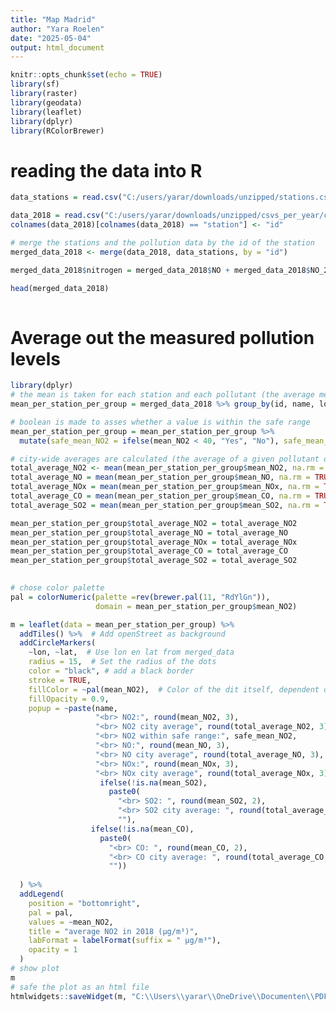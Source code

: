 ---
title: "Map Madrid"
author: "Yara Roelen"
date: "2025-05-04"
output: html_document
---

```{r setup, include=FALSE}
knitr::opts_chunk$set(echo = TRUE)
library(sf)
library(raster)
library(geodata)
library(leaflet)
library(dplyr)
library(RColorBrewer)
```

# reading the data into R
```{r}
data_stations = read.csv("C:/users/yarar/downloads/unzipped/stations.csv")

data_2018 = read.csv("C:/users/yarar/downloads/unzipped/csvs_per_year/csvs_per_year/madrid_2018.csv")
colnames(data_2018)[colnames(data_2018) == "station"] <- "id"

# merge the stations and the pollution data by the id of the station
merged_data_2018 <- merge(data_2018, data_stations, by = "id")

merged_data_2018$nitrogen = merged_data_2018$NO + merged_data_2018$NO_2 + merged_data_2018$NOx

head(merged_data_2018)
  
```
# Average out the measured pollution levels
```{r}
library(dplyr)
# the mean is taken for each station and each pollutant (the average measured value for each pollutant in each station measured in 2018)
mean_per_station_per_group = merged_data_2018 %>% group_by(id, name, lon, lat) %>% dplyr::select(nitrogen, NO, NO_2, NOx, lon, lat, SO_2, CO) %>% summarize(mean_nitrogen_total = mean(nitrogen, na.rm=TRUE), mean_NO = mean(NO, na.rm=TRUE), mean_NO2 = mean(NO_2, na.rm=TRUE), mean_NOx = mean(NOx, na.rm = TRUE), mean_CO = mean(CO, na.rm=TRUE), mean_SO2 = mean(SO_2, na.rm=TRUE))

# boolean is made to asses whether a value is within the safe range
mean_per_station_per_group = mean_per_station_per_group %>%
  mutate(safe_mean_NO2 = ifelse(mean_NO2 < 40, "Yes", "No"), safe_mean_CO = ifelse(mean_CO < 10, "Yes", "No"), safe_mean_SO2 = ifelse(mean_SO2 < 20, "Yes", "No"), safe_mean_NO = "no information", safe_mean_NOx = "no information", safe_mean_nitrogen_total = "no information")

# city-wide averages are calculated (the average of a given pollutant over all the stations)
total_average_NO2 <- mean(mean_per_station_per_group$mean_NO2, na.rm = TRUE)
total_average_NO = mean(mean_per_station_per_group$mean_NO, na.rm = TRUE)
total_average_NOx = mean(mean_per_station_per_group$mean_NOx, na.rm = TRUE)
total_average_CO = mean(mean_per_station_per_group$mean_CO, na.rm = TRUE)
total_average_SO2 = mean(mean_per_station_per_group$mean_SO2, na.rm = TRUE)

mean_per_station_per_group$total_average_NO2 = total_average_NO2
mean_per_station_per_group$total_average_NO = total_average_NO
mean_per_station_per_group$total_average_NOx = total_average_NOx
mean_per_station_per_group$total_average_CO = total_average_CO
mean_per_station_per_group$total_average_SO2 = total_average_SO2
        
```


```{r, warning = FALSE}
# chose color palette
pal = colorNumeric(palette =rev(brewer.pal(11, "RdYlGn")), 
                   domain = mean_per_station_per_group$mean_NO2)

m = leaflet(data = mean_per_station_per_group) %>%
  addTiles() %>%  # Add openStreet as background
  addCircleMarkers(
    ~lon, ~lat,  # Use lon en lat from merged_data
    radius = 15,  # Set the radius of the dots
    color = "black", # add a black border
    stroke = TRUE, 
    fillColor = ~pal(mean_NO2),  # Color of the dit itself, dependent on the mean NO2 value
    fillOpacity = 0.9,  
    popup = ~paste(name, 
                   "<br> NO2:", round(mean_NO2, 3), 
                   "<br> NO2 city average", round(total_average_NO2, 3),
                   "<br> NO2 within safe range:", safe_mean_NO2,
                   "<br> NO:", round(mean_NO, 3),
                   "<br> NO city average", round(total_average_NO, 3),
                   "<br> NOx:", round(mean_NOx, 3),
                   "<br> NOx city average", round(total_average_NOx, 3),
                    ifelse(!is.na(mean_SO2),
                      paste0(
                        "<br> SO2: ", round(mean_SO2, 2),
                        "<br> SO2 city average: ", round(total_average_SO2, 2)),
                        ""),
                  ifelse(!is.na(mean_CO),
                    paste0(
                      "<br> CO: ", round(mean_CO, 2),
                      "<br> CO city average: ", round(total_average_CO, 2)),
                      ""))
                   
  ) %>%
  addLegend(
    position = "bottomright",  
    pal = pal,
    values = ~mean_NO2,
    title = "average NO2 in 2018 (µg/m³)",
    labFormat = labelFormat(suffix = " µg/m³"),
    opacity = 1
  )
# show plot
m
# safe the plot as an html file
htmlwidgets::saveWidget(m, "C:\\Users\\yarar\\OneDrive\\Documenten\\PDF\\Universiteit\\1Ma Data Science\\Visualisation\\pollution_madrid_NO2.html")

```